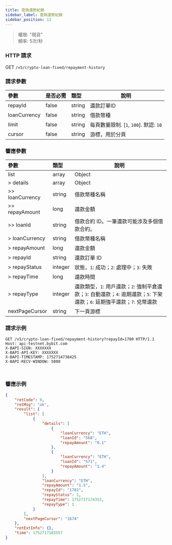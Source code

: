 ```yaml
---
title: 查詢還款紀錄
sidebar_label: 查詢還款紀錄
sidebar_position: 12
---
```

> 權限: "現貨"<br/>
> 頻率: 5次/秒

### HTTP 請求
GET `/v5/crypto-loan-fixed/repayment-history`

### 請求參數
| 參數 | 是否必需 | 類型 | 說明|
|:----- |:-------|:-----|------ |
|repayId|false|string|還款訂單ID|
|loanCurrency|false|string|借款幣種|
|limit |false |string |每頁數量限制. [`1`, `100`]. 默認: `10`|
|cursor |false |string |游標，用於分頁|

### 響應參數
| 參數 | 類型 | 說明|
|:----- |:-----|----- |
|list|array|Object|
|> details|array |Object|
|>> loanCurrency|string |借款幣種名稱|
|>> repayAmount|long |還款金額|
|>> loanId|string |借款合約 ID。一筆還款可能涉及多個借款合約。|
|> loanCurrency|string |借款幣種名稱|
|> repayAmount|long |還款金額|
|> repayId|string |還款訂單 ID|
|> repayStatus|integer |狀態，`1`: 成功；`2`: 處理中；`3`: 失敗|
|> repayTime|long |還款時間|
|> repayType|integer |還款類型，`1`: 用戶還款；`2`: 強制平倉還款；`3`: 自動還款；`4`: 逾期還款；`5`: 下架還款；`6`: 延期強平還款；`7`: 兌幣還款|
|nextPageCursor |string |下一頁游標|

### 請求示例

<Tabs groupId="programming-languages">
<TabItem value="http" label="HTTP">

```http
GET /v5/crypto-loan-fixed/repayment-history?repayId=1780 HTTP/1.1
Host: api-testnet.bybit.com
X-BAPI-SIGN: XXXXXXX
X-BAPI-API-KEY: XXXXXXX
X-BAPI-TIMESTAMP: 1752714738425
X-BAPI-RECV-WINDOW: 5000
```

</TabItem>
<TabItem value="python" label="Python">

```python

```

</TabItem>

<TabItem value="Node" label="Node.js">

```n4js

```

</TabItem>
</Tabs>

### 響應示例

```json
{
    "retCode": 0,
    "retMsg": "ok",
    "result": {
        "list": [
            {
                "details": [
                    {
                        "loanCurrency": "ETH",
                        "loanId": "568",
                        "repayAmount": "0.1"
                    },
                    {
                        "loanCurrency": "ETH",
                        "loanId": "571",
                        "repayAmount": "1.4"
                    }
                ],
                "loanCurrency": "ETH",
                "repayAmount": "1.5",
                "repayId": "1782",
                "repayStatus": 1,
                "repayTime": 1752717174353,
                "repayType": 1
            }
        ],
        "nextPageCursor": "1674"
    },
    "retExtInfo": {},
    "time": 1752717183557
}
```

